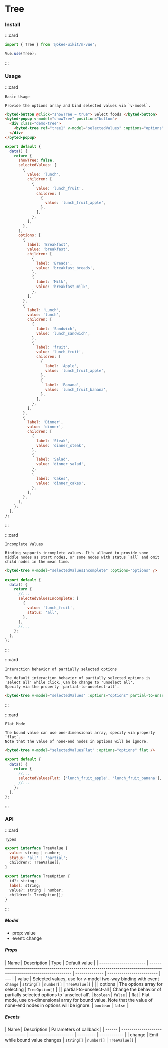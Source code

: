 # Tree

### Install

:::card

```javascript
import { Tree } from '@okee-uikit/m-vue';

Vue.use(Tree);
```

:::

### Usage

:::card

```topic
Basic Usage
```

```desc
Provide the options array and bind selected values via `v-model`.
```

```html
<byted-button @click="showTree = true"> Select foods </byted-button>
<byted-popup v-model="showTree" position="bottom">
  <div class="demo-tree">
    <byted-tree ref="tree1" v-model="selectedValues" :options="options" />
  </div>
</byted-popup>
```

```javascript
export default {
  data() {
    return {
      showTree: false,
      selectedValues: [
        {
          value: 'lunch',
          children: [
            {
              value: 'lunch_fruit',
              children: [
                {
                  value: 'lunch_fruit_apple',
                },
              ],
            },
          ],
        },
      ],
      options: [
        {
          label: 'Breakfast',
          value: 'breakfast',
          children: [
            {
              label: 'Breads',
              value: 'breakfast_breads',
            },
            {
              label: 'Milk',
              value: 'breakfast_milk',
            },
          ],
        },
        {
          label: 'Lunch',
          value: 'lunch',
          children: [
            {
              label: 'Sandwich',
              value: 'lunch_sandwich',
            },
            {
              label: 'fruit',
              value: 'lunch_fruit',
              children: [
                {
                  label: 'Apple',
                  value: 'lunch_fruit_apple',
                },
                {
                  label: 'Banana',
                  value: 'lunch_fruit_banana',
                },
              ],
            },
          ],
        },
        {
          label: 'Dinner',
          value: 'dinner',
          children: [
            {
              label: 'Steak',
              value: 'dinner_steak',
            },
            {
              label: 'Salad',
              value: 'dinner_salad',
            },
            {
              label: 'Cakes',
              value: 'dinner_cakes',
            },
          ],
        },
      ],
    };
  },
};
```

:::

:::card

```topic
Incomplete Values
```

```desc
Binding supports incomplete values. It's allowed to provide some middle nodes as start nodes, or some nodes with status `all` and omit child nodes in the mean time.
```

```html
<byted-tree v-model="selectedValuesIncomplete" :options="options" />
```

```javascript
export default {
  data() {
    return {
      //...
      selectedValuesIncomplete: [
        {
          value: 'lunch_fruit',
          status: 'all',
        },
      ],
      //...
    };
  },
};
```

:::

:::card

```topic
Interaction behavior of partially selected options
```

```desc
The default interaction behavior of partially selected options is 'select all' while click. Can be change to 'unselect all'.
Specify via the property `partial-to-unselect-all`.
```

```html
<byted-tree v-model="selectedValues" :options="options" partial-to-unselect-all />
```

:::

:::card

```topic
Flat Mode
```

```desc
The bound value can use one-dimensional array, specify via property `flat`.
Note that the value of none-end nodes in options will be ignore.
```

```html
<byted-tree v-model="selectedValuesFlat" :options="options" flat />
```

```javascript
export default {
  data() {
    return {
      //...
      selectedValuesFlat: ['lunch_fruit_apple', 'lunch_fruit_banana'],
      //...
    };
  },
};
```

:::

### API


:::card

```topic
Types
```

```javascript
export interface TreeValue {
  value: string | number;
  status: 'all' | 'partial';
  children?: TreeValue[];
}

export interface TreeOption {
  id?: string;
  label: string;
  value?: string | number;
  children?: TreeOption[];
}
```

:::

##### Model

- prop: value
- event: change

##### Props

| Name                    | Description                                                                                                           | Type           | Default value             |
| ----------------------- | --------------------------------------------------------------------------------------------------------------------- | -------------- | ------------------------- | --- |
| value                   | Selected values, use for v-model two-way binding with event `change`                                                  | `string[]`       &#124; `number[]` &#124; `TreeValue[]` |     |
| options                 | The options array for selecting                                                                                       | `TreeOption[]` |                           |
| partial-to-unselect-all | Change the behavior of partially selected options to 'unselect all'.                                                  | `boolean`      | `false`                   |
| flat                    | Flat mode, use on-dimensional array for bound value. Note that the value of none-end nodes in options will be ignore. | `boolean`      | `false`                   |

##### Events

| Name   | Description                    | Parameters of callback |
| ------ | ------------------------------ | ---------------------- | --------- | ------------ |
| change | Emit while bound value changes | `string[]`       &#124; `number[]` &#124; `TreeValue[]` |
